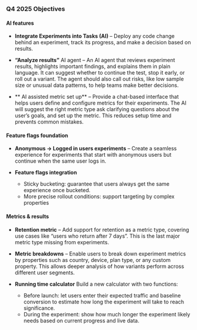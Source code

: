 ### Q4 2025 Objectives

#### AI features
* **Integrate Experiments into Tasks (AI)** – Deploy any code change behind an experiment, track its progress, and make a decision based on results. <TeamMember name="Juraj Majerik" photo />

* **“Analyze results”** AI agent – An AI agent that reviews experiment results, highlights important findings, and explains them in plain language. It can suggest whether to continue the test, stop it early, or roll out a variant. The agent should also call out risks, like low sample size or unusual data patterns, to help teams make better decisions. <TeamMember name="Anders Asheim Hennum" photo />

* ** AI assisted metric set up** – Provide a chat-based interface that helps users define and configure metrics for their experiments. The AI will suggest the right metric type ask clarifying questions about the user’s goals, and set up the metric. This reduces setup time and prevents common mistakes. <TeamMember name="Rodrigo Iloro" photo />


#### Feature flags foundation
* **Anonymous -> Logged in users experiments** – Create a seamless experience for experiments that start with anonymous users but continue when the same user logs in. <TeamMember name="Anders Asheim Hennum" photo />

* **Feature flags integration** <TeamMember name="Anders Asheim Hennum" photo />
    - Sticky bucketing: guarantee that users always get the same experience once bucketed.  
    - More precise rollout conditions: support targeting by complex properties 

#### Metrics & results
* **Retention metric** – Add support for retention as a metric type, covering use cases like “users who return after 7 days”. This is the last major metric type missing from experiments. <TeamMember name="Rodrigo Iloro" photo />

* **Metric breakdowns** – Enable users to break down experiment metrics by properties such as country, device, plan type, or any custom property. This allows deeper analysis of how variants perform across different user segments. <TeamMember name="Rodrigo Iloro" photo />

* **Running time calculator** <TeamMember name="Juraj Majerik" photo />
Build a new calculator with two functions:
    - Before launch: let users enter their expected traffic and baseline conversion to estimate how long the experiment will take to reach significance.  
    - During the experiment: show how much longer the experiment likely needs based on current progress and live data.
